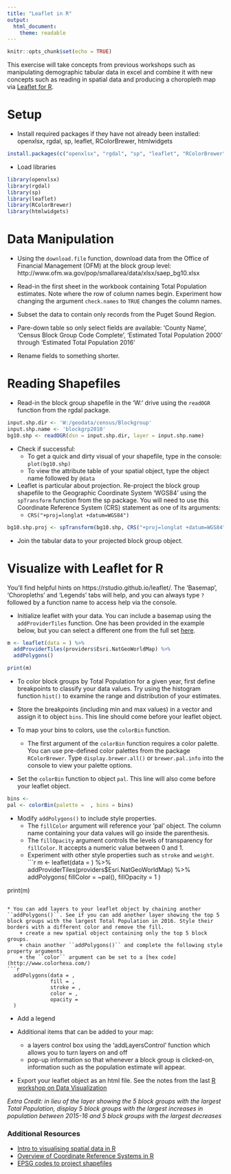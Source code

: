 ```yaml
---
title: "Leaflet in R"
output: 
  html_document:
    theme: readable
---
```


```r
knitr::opts_chunk$set(echo = TRUE)
```

This exercise will take concepts from previous workshops such as manipulating demographic tabular data in excel and combine it with new concepts such as reading in spatial data and producing a choropleth map via [Leaflet for R](https://rstudio.github.io/leaflet/).

# Setup

* Install required packages if they have not already been installed: openxlsx, rgdal, sp, leaflet, RColorBrewer, htmlwidgets
```r
install.packages(c("openxlsx", "rgdal", "sp", "leaflet", "RColorBrewer", "htmlwidgets"))
```

* Load libraries
```r
library(openxlsx)
library(rgdal)
library(sp)
library(leaflet)
library(RColorBrewer)
library(htmlwidgets)
```

# Data Manipulation

* Using the ``download.file`` function, download data from the Office of Financial Management (OFM) at the block group level: http://www.ofm.wa.gov/pop/smallarea/data/xlsx/saep_bg10.xlsx

* Read-in the first sheet in the workbook containing Total Population estimates. Note where the row of column names begin. Experiment how changing the argument ``check.names`` to ``TRUE`` changes the column names.

* Subset the data to contain only records from the Puget Sound Region.

* Pare-down table so only select fields are available: 'County Name', 'Census Block Group Code Complete', 'Estimated Total Population 2000' through 'Estimated Total Population 2016'

* Rename fields to something shorter.

# Reading Shapefiles

* Read-in the block group shapefile in the 'W:' drive using the ``readOGR`` function from the rgdal package.

```r
input.shp.dir <- 'W:/geodata/census/Blockgroup'
input.shp.name <- 'blockgrp2010'
bg10.shp <- readOGR(dsn = input.shp.dir, layer = input.shp.name)
```

* Check if successful:
    + To get a quick and dirty visual of your shapefile, type in the console: ``plot(bg10.shp)``
    + To view the attribute table of your spatial object, type the object name followed by ``@data``


* Leaflet is particular about projection. Re-project the block group shapefile to the Geographic Coordinate System 'WGS84' using the ``spTransform`` function from the sp package. You will need to use this Coordinate Reference System (CRS) statement as one of its arguments:
    + ``CRS("+proj=longlat +datum=WGS84")``

```r
bg10.shp.proj <- spTransform(bg10.shp, CRS("+proj=longlat +datum=WGS84"))
```

* Join the tabular data to your projected block group object.

# Visualize with Leaflet for R
You'll find helpful hints on https://rstudio.github.io/leaflet/. The 'Basemap', 'Choropleths' and 'Legends' tabs will help, and you can always type ``?`` followed by a function name to access help via the console.

* Initialize leaflet with your data. You can include a basemap using the ``addProviderTiles`` function. One has been provided in the example below, but you can select a different one from the full set [here](http://leaflet-extras.github.io/leaflet-providers/preview/index.html). 
```r
m <- leaflet(data = ) %>%
  addProviderTiles(providers$Esri.NatGeoWorldMap) %>% 
  addPolygons()

print(m)
```

* To color block groups by Total Population for a given year, first define breakpoints to classify your data values. Try using the histogram function ``hist()`` to examine the range and distribution of your estimates.

* Store the breakpoints (including min and max values) in a vector and assign it to object ``bins``. This line should come before your leaflet object.

* To map your bins to colors, use the ``colorBin`` function.
    + The first argument of the ``colorBin`` function requires a color palette. You can use pre-defined color palettes from the package ``RColorBrewer``. Type ``display.brewer.all()`` or ``brewer.pal.info`` into the console to view your palette options.

* Set the ``colorBin`` function to object ``pal``. This line will also come before your leaflet object.

```r
bins <- 
pal <- colorBin(palette =  , bins = bins)

```

* Modify ``addPolygons()`` to include style properties. 
    + The ``fillColor`` argument will reference your 'pal' object. The column name containing your data values will go inside the parenthesis.
    + The ``fillOpacity`` argument controls the levels of transparency for ``fillColor``. It accepts a numeric value between 0 and 1.
    + Experiment with other style properties such as ``stroke`` and ``weight``.
```r

m <- leaflet(data = ) %>%
  addProviderTiles(providers$Esri.NatGeoWorldMap) %>% 
  addPolygons(
    fillColor = ~pal(),
    fillOpacity = 1
  )

print(m)
```

* You can add layers to your leaflet object by chaining another ``addPolygons()``. See if you can add another layer showing the top 5 block groups with the largest Total Population in 2016. Style their borders with a different color and remove the fill.
    + create a new spatial object containing only the top 5 block groups.
    + chain another ``addPolygons()`` and complete the following style property arguments
    + the ``color`` argument can be set to a [hex code](http://www.colorhexa.com/)
```r
  addPolygons(data = ,
              fill = ,
              stroke = ,
              color = ,
              opacity = 
  )

```  

* Add a legend

* Additional items that can be added to your map:
    + a layers control box using the 'addLayersControl' function which allows you to turn layers on and off
    + pop-up information so that whenever a block group is clicked-on, information such as the population estimate will appear.

* Export your leaflet object as an html file. See the notes from the last [R workshop on Data Visualization](https://rawgit.com/psrc/R-tutorials/master/rviz-workshop.html)

*Extra Credit: in lieu of the layer showing the 5 block groups with the largest Total Population, display 5 block groups with the largest increases in population between 2015-16 and 5 block groups with the largest decreases*

### Additional Resources
* [Intro to visualising spatial data in R](http://spatial.ly/wp-content/uploads/2013/12/intro-spatial-rl-3.pdf)
* [Overview of Coordinate Reference Systems in R](https://www.nceas.ucsb.edu/~frazier/RSpatialGuides/OverviewCoordinateReferenceSystems.pdf)
* [EPSG codes to project shapefiles](http://www.epsg-registry.org/)
